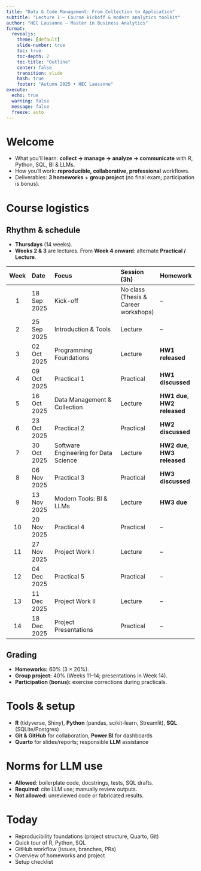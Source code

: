 ```yaml
---
title: "Data & Code Management: From Collection to Application"
subtitle: "Lecture 1 — Course kickoff & modern analytics toolkit"
author: "HEC Lausanne — Master in Business Analytics"
format:
  revealjs:
    theme: [default]
    slide-number: true
    toc: true
    toc-depth: 2
    toc-title: "Outline"
    center: false
    transition: slide
    hash: true
    footer: "Autumn 2025 • HEC Lausanne"
execute:
  echo: true
  warning: false
  message: false
  freeze: auto
---
```


# Welcome

- What you'll learn: **collect → manage → analyze → communicate** with R, Python, SQL, BI & LLMs.
- How you'll work: **reproducible, collaborative, professional** workflows.
- Deliverables: **3 homeworks** + **group project** (no final exam; participation is bonus).

# Course logistics

## Rhythm & schedule

- **Thursdays** (14 weeks).  
- **Weeks 2 & 3** are lectures. From **Week 4 onward**: alternate **Practical / Lecture**.

| Week | Date       | Focus                                      | Session (3h) | Homework |
|:---:|:-----------|:--------------------------------------------|:-------------|:---------|
| 1 | 18 Sep 2025 | Kick-off                                   | No class (Thesis & Career workshops) | – |
| 2 | 25 Sep 2025 | Introduction & Tools                        | Lecture | – |
| 3 | 02 Oct 2025 | Programming Foundations                      | Lecture | **HW1 released** |
| 4 | 09 Oct 2025 | Practical 1                                  | Practical | **HW1 discussed** |
| 5 | 16 Oct 2025 | Data Management & Collection                 | Lecture | **HW1 due**, **HW2 released** |
| 6 | 23 Oct 2025 | Practical 2                                  | Practical | **HW2 discussed** |
| 7 | 30 Oct 2025 | Software Engineering for Data Science        | Lecture | **HW2 due**, **HW3 released** |
| 8 | 06 Nov 2025 | Practical 3                                  | Practical | **HW3 discussed** |
| 9 | 13 Nov 2025 | Modern Tools: BI & LLMs                      | Lecture | **HW3 due** |
| 10 | 20 Nov 2025 | Practical 4                                  | Practical | – |
| 11 | 27 Nov 2025 | Project Work I                                | Lecture | – |
| 12 | 04 Dec 2025 | Practical 5                                  | Practical | – |
| 13 | 11 Dec 2025 | Project Work II                               | Lecture | – |
| 14 | 18 Dec 2025 | Project Presentations                         | Practical | – |

## Grading

- **Homeworks:** 60% (3 × 20%).  
- **Group project:** 40% (Weeks 11–14; presentations in Week 14).  
- **Participation (bonus):** exercise corrections during practicals.

# Tools & setup

- **R** (tidyverse, Shiny), **Python** (pandas, scikit-learn, Streamlit), **SQL** (SQLite/Postgres)
- **Git & GitHub** for collaboration, **Power BI** for dashboards
- **Quarto** for slides/reports; responsible **LLM** assistance

# Norms for LLM use

- **Allowed**: boilerplate code, docstrings, tests, SQL drafts.  
- **Required**: cite LLM use; manually review outputs.  
- **Not allowed**: unreviewed code or fabricated results.

# Today

- Reproducibility foundations (project structure, Quarto, Git)
- Quick tour of R, Python, SQL
- GitHub workflow (issues, branches, PRs)
- Overview of homeworks and project
- Setup checklist
